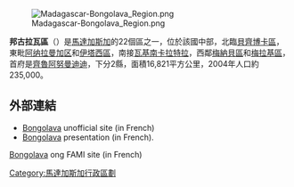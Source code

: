 [[File:Madagascar-Bongolava_Region.png|thumb]]

'''邦古拉瓦區'''（{{lang-mg|Bongolava}}）是[[馬達加斯加|馬達加斯加]]的22個區之一，位於該國中部，北臨[[貝齊博卡區|貝齊博卡區]]，東毗[[阿纳拉曼加区|阿纳拉曼加区]]和[[伊塔西區|伊塔西區]]，南接[[瓦基南卡拉特拉|瓦基南卡拉特拉]]，西鄰[[梅納貝區|梅納貝區]]和[[梅拉基區|梅拉基區]]，首府是[[齊魯阿努曼迪迪|齊魯阿努曼迪迪]]，下分2縣，面積16,821平方公里，2004年人口約235,000。

==外部連結==
*[http://www.bongolava.com/ Bongolava] {{Wayback|url=http://www.bongolava.com/ |date=20190730231536 }} unofficial site (in French)
*[http://www.mairies-madagascar.info/Doc/Bongolava/BongolavaDoc_Annexes.pdf Bongolava] {{Wayback|url=http://www.mairies-madagascar.info/Doc/Bongolava/BongolavaDoc_Annexes.pdf |date=20070928000002 }} presentation (in French).
[http://www.bongolava.org/ Bongolava] {{Wayback|url=http://www.bongolava.org/ |date=20080317184003 }} ong FAMI site (in French)

{{Madagascar-stub}}
{{馬達加斯加行政區劃}}

[[Category:馬達加斯加行政區劃|Category:馬達加斯加行政區劃]]